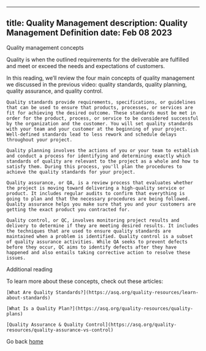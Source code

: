  ---
 title: Quality Management
 description: Quality Management Definition
 date: Feb 08 2023
 ---
 
 Quality management concepts

 Quality is when the outlined requirements for the deliverable are fulfilled and meet or exceed the needs and expectations of customers.

In this reading, we’ll review the four main concepts of quality management we discussed in the previous video: quality standards, quality planning, quality assurance, and quality control.

    Quality standards provide requirements, specifications, or guidelines that can be used to ensure that products, processes, or services are fit for achieving the desired outcome. These standards must be met in order for the product, process, or service to be considered successful by the organization and the customer. You will set quality standards with your team and your customer at the beginning of your project. Well-defined standards lead to less rework and schedule delays throughout your project.

    Quality planning involves the actions of you or your team to establish and conduct a process for identifying and determining exactly which standards of quality are relevant to the project as a whole and how to satisfy them. During this process, you'll plan the procedures to achieve the quality standards for your project.

    Quality assurance, or QA, is a review process that evaluates whether the project is moving toward delivering a high-quality service or product. It includes regular audits to confirm that everything is going to plan and that the necessary procedures are being followed. Quality assurance helps you make sure that you and your customers are getting the exact product you contracted for.											

    Quality control, or QC, involves monitoring project results and delivery to determine if they are meeting desired results. It includes the techniques that are used to ensure quality standards are maintained when a problem is identified. Quality control is a subset of quality assurance activities. While QA seeks to prevent defects before they occur, QC aims to identify defects after they have happened and also entails taking corrective action to resolve these issues.

Additional reading

To learn more about these concepts, check out these articles: 

    [What Are Quality Standards?](https://asq.org/quality-resources/learn-about-standards)

    [What Is a Quality Plan?](https://asq.org/quality-resources/quality-plans)

    [Quality Assurance & Quality Control](https://asq.org/quality-resources/quality-assurance-vs-control)
    
Go back [home](/)    
 	


